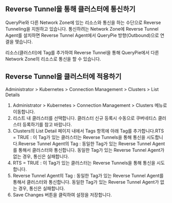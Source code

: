 ## Reverse Tunnel을 통해 클러스터에 통신하기
QueryPie와 다른 Network Zone에 있는 리소스와 통신을 하는 수단으로 Reverse Tunneling을 지원하고 있습니다. 통신하려는 Network Zone에 Reverse Tunnel Agent를 설치하면 Reverse Tunnel Agent에서 QueryPie 방향(Outbound)으로 연결을 맺습니다.

리소스(클러스터)에 Tag를 추가하여 Reverse Tunnel을 통해 QueryPie에서 다른 Network Zone의 리소스로 통신을 할 수 있습니다.

## Reverse Tunnel을 클러스터에 적용하기
Administrator &gt; Kubernetes &gt; Connection Management &gt; Clusters &gt; List Details

1. Administrator > Kubernetes > Connection Management > Clusters 메뉴로 이동합니다.
2. 리스트 내 클러스터를 선택합니다.  클러스터 신규 등록시 수동으로 쿠버네티스 클러스터 등록하기를 참고 바랍니다.
3. Clusters의 List Detail 페이지 내에서 Tags 항목에 아래 Tag를 추가합니다.RTS = TRUE : 이 Tag가 있는 클러스터는 Reverse Tunnels을 통해 통신을 시도합니다.Reverse Tunnel Agent의 Tag : 동일한 Tag가 있는 Reverse Tunnel Agent를 통해서 클러스터와 통신합니다. 동일한 Tag가 있는 Reverse Tunnel Agent가 없는 경우, 통신은 실패합니다.
  1. RTS = TRUE : 이 Tag가 있는 클러스터는 Reverse Tunnels을 통해 통신을 시도합니다.
  2. Reverse Tunnel Agent의 Tag : 동일한 Tag가 있는 Reverse Tunnel Agent를 통해서 클러스터와 통신합니다. 동일한 Tag가 있는 Reverse Tunnel Agent가 없는 경우, 통신은 실패합니다.
4. Save Changes 버튼을 클릭하여 설정을 저장합니다.
